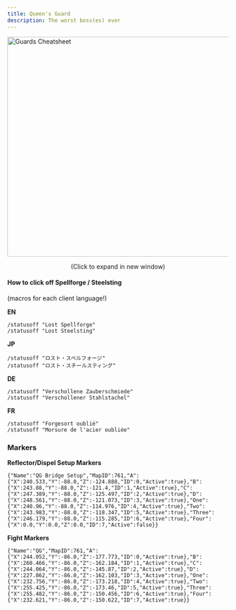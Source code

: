 ```yaml
---
title: Queen's Guard
description: The worst boss(es) ever
---
```



<link
  rel="stylesheet"
  media="(prefers-color-scheme:dark)"
  href="https://cdn.jsdelivr.net/npm/@shoelace-style/shoelace@2.15.1/cdn/themes/dark.css"
  onload="document.documentElement.classList.add('sl-theme-dark');"
/>
<script type="module" src="https://cdn.jsdelivr.net/npm/@shoelace-style/shoelace@2.15.1/cdn/shoelace-autoloader.js"></script>

<Image
    src="/drs/guides/qg.png"
    width="700"
    height="500"
    decoding="async"
    loading="eager"
    alt="Guards Cheatsheet"
    onclick="window.open('/drs/guides/qg.png','_blank')"
    style="cursor:pointer; display: block !important; margin-left: auto; margin-right: auto;"
/>
<p style="text-align:center; margin-top: 0;">(Click to expand in new window)</p>

#### How to click off Spellforge / Steelsting
(macros for each client language!)

**EN**
```
/statusoff "Lost Spellforge"
/statusoff "Lost Steelsting"
```

**JP**
```
/statusoff "ロスト・スペルフォージ"
/statusoff "ロスト・スチールスティング"
```

**DE**
```
/statusoff "Verschollene Zauberschmiede"
/statusoff "Verschollener Stahlstachel"
```

**FR**
```
/statusoff "Forgesort oublié"
/statusoff "Morsure de l'acier oubliée"
```

### Markers
**Reflector/Dispel Setup Markers**
```
{"Name":"QG Bridge Setup","MapID":761,"A":{"X":240.533,"Y":-88.0,"Z":-124.888,"ID":0,"Active":true},"B":{"X":243.88,"Y":-88.0,"Z":-121.4,"ID":1,"Active":true},"C":{"X":247.389,"Y":-88.0,"Z":-125.497,"ID":2,"Active":true},"D":{"X":248.561,"Y":-88.0,"Z":-121.073,"ID":3,"Active":true},"One":{"X":240.96,"Y":-88.0,"Z":-114.976,"ID":4,"Active":true},"Two":{"X":243.983,"Y":-88.0,"Z":-118.347,"ID":5,"Active":true},"Three":{"X":246.179,"Y":-88.0,"Z":-115.285,"ID":6,"Active":true},"Four":{"X":0.0,"Y":0.0,"Z":0.0,"ID":7,"Active":false}}
```

**Fight Markers**
```
{"Name":"QG","MapID":761,"A":{"X":244.052,"Y":-86.0,"Z":-177.773,"ID":0,"Active":true},"B":{"X":260.466,"Y":-86.0,"Z":-162.184,"ID":1,"Active":true},"C":{"X":244.064,"Y":-86.0,"Z":-145.87,"ID":2,"Active":true},"D":{"X":227.862,"Y":-86.0,"Z":-162.103,"ID":3,"Active":true},"One":{"X":232.756,"Y":-86.0,"Z":-173.218,"ID":4,"Active":true},"Two":{"X":255.425,"Y":-86.0,"Z":-173.46,"ID":5,"Active":true},"Three":{"X":255.482,"Y":-86.0,"Z":-150.456,"ID":6,"Active":true},"Four":{"X":232.621,"Y":-86.0,"Z":-150.622,"ID":7,"Active":true}}
```
